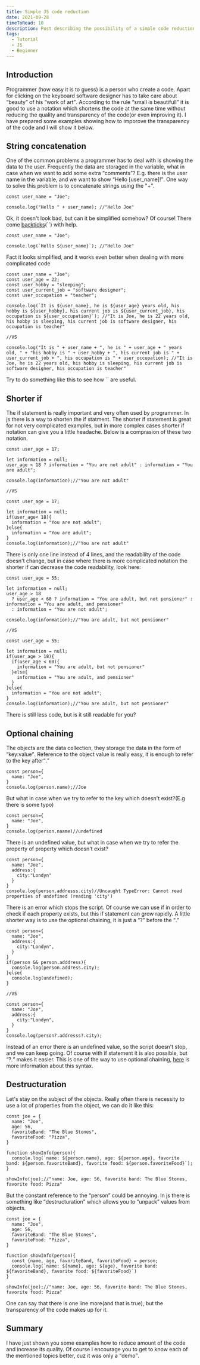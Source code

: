 ```yaml
---
title: Simple JS code reduction
date: 2021-09-28
timeToRead: 10
description: Post describing the possibility of a simple code reduction
tags:
  - Tutorial
  - JS
  - Beginner
---
```

<h2>Introduction</h2>

<p>Programmer (how easy it is to guess) is a person who create a code. Apart for clicking on the keyboard software designer has to take care about <q>beauty</q> of his <q>work of art</q>. According to the rule <q>small is beautifull</q> it is good to use a notation which shortens the code at the same time without reducing the quality and transparency of the code(or even improving it). I have prepared some examples showing how to imporove the transparency of the code and I will show it below.</p>

<h2>String concatenation</h2>

<p>One of the common problems a programmer has to deal with is showing the data to the user. Frequently the data are storaged in the variable, what in case when we want to add some extra <q>comments</q>? E.g. there is the user name in the variable, and we want to show <q>Hello [user_name]!</q>. One way to solve this problem is to concatenate strings using the "+".</p>

```js:title=example-1
const user_name = "Joe";

console.log("Hello " + user_name); //"Hello Joe"
```
<p>Ok, it doesn't look bad, but can it be simplified somehow? Of course! There come <a href="https://developer.mozilla.org/en-US/docs/Web/JavaScript/Reference/Template_literals" target="_blank">backticks</a>(``) with help.</p>

```js:title=example-2
const user_name = "Joe";

console.log(`Hello ${user_name}`); //"Hello Joe"
```

<p>Fact it looks simplified, and it works even better when dealing with more complicated code</p>

```js:title=example-3
const user_name = "Joe";
const user_age = 22;
const user_hobby = "sleeping";
const user_current_job = "software designer";
const user_occupation = "teacher";

console.log(`It is ${user_name}, he is ${user_age} years old, his hobby is ${user_hobby}, his current job is ${user_current_job}, his occupation is ${user_occupation}`); //"It is Joe, he is 22 years old, his hobby is sleeping, his current job is software designer, his occupation is teacher"

//VS

console.log("It is " + user_name + ", he is " + user_age + " years old, " + "his hobby is " + user_hobby + ", his current job is " + user_current_job + ", his occupation is " + user_occupation); //"It is Joe, he is 22 years old, his hobby is sleeping, his current job is software designer, his occupation is teacher"
```

<p>Try to do something like this to see how `` are useful.</p>

<h2>Shorter if</h2>

<p>The if statement is really important and very often used by programmer. In js there is a way to shorten the if statment. The shorter if statement is great for not very complicated examples, but in more complex cases shorter if notation can give you a little headache. Below is a comprasion of these two notation.</p>

```js:title=example-4
const user_age = 17;

let information = null;
user_age < 18 ? information = "You are not adult" : information = "You are adult";

console.log(information);//"You are not adult"

//VS

const user_age = 17;

let information = null;
if(user_age< 18){
  information = "You are not adult";
}else{
  information = "You are adult";
}
console.log(information);//"You are not adult"
```

<p>There is only one line instead of 4 lines, and the readability of the code doesn't change, but in case where there is more complicated notation the shorter if can decrease the code readability, look here:</p>

```js:title=example-5
const user_age = 55;

let information = null;
user_age > 18
  ? user_age < 60 ? information = "You are adult, but not pensioner" : information = "You are adult, and pensioner"
  : information = "You are not adult";

console.log(information);//"You are adult, but not pensioner"

//VS

const user_age = 55;

let information = null;
if(user_age > 18){
  if(user_age < 60){
    information = "You are adult, but not pensioner"
  }else{
    information = "You are adult, and pensioner"
  }
}else{
  information = "You are not adult";
}
console.log(information);//"You are adult, but not pensioner"
```
<p>There is still less code, but is it still readable for you?</p>

<h2>Optional chaining</h2>

<p>The objects are the data collection, they storage the data in the form of <q>key:value</q>. Reference to the object value is really easy, it is enough to refer to the key after<q>.</q></p>

```js:title=example-6
const person={
  name: "Joe",
}
console.log(person.name);//Joe
```

<p>But what in case when we try to refer to the key which doesn't exist?(E.g there is some typo)</p>

```js:title=example-7
const person={
  name: "Joe",
}
console.log(person.naame)//undefined
```

<p>There is an undefined value, but what in case when we try to refer the property of property which doesn't exist?</p>

```js:title=example-8
const person={
  name: "Joe",
  address:{
    city:"Londyn"
  }
}
console.log(person.addresss.city)//Uncaught TypeError: Cannot read properties of undefined (reading 'city')
```
<p>There is an error which stops the script. Of course we can use if in order to check if each property exists, but this if statement can grow rapidly. A little shorter way is to use the optional chaining, it is just a <q>?</q> before the <q>.</q></p>

```js:title=example-9
const person={
  name: "Joe",
  address:{
    city:"Londyn",
  }
}
if(person && person.adddress){
  console.log(person.address.city);
}else{
  console.log(undefined);
}

//VS

const person={
  name: "Joe",
  address:{
    city:"Londyn",
  }
}
console.log(person?.addresss?.city);
```

<p>Instead of an error there is an undefined value, so the script doesn't stop, and we can keep going. Of course with if statement it is also possible, but <q>?.</q> makes it easier. This is one of the way to use optional chaining, <a href="https://developer.mozilla.org/en-US/docs/Web/JavaScript/Reference/Operators/Optional_chaining" target="_blank">here</a> is more information about this syntax.</p>

<h2>Destructuration</h2>

<p>Let's stay on the subject of the objects. Really often there is necessity to use a lot of properties from the object, we can do it like this:</p>

```js:title=example-10
const joe = {
  name: "Joe",
  age: 56,
  favoriteBand: "The Blue Stones",
  favoriteFood: "Pizza",
}

function showInfo(person){
  console.log(`name: ${person.name}, age: ${person.age}, favorite band: ${person.favoriteBand}, favorite food: ${person.favoriteFood}`);
}

showInfo(joe);//"name: Joe, age: 56, favorite band: The Blue Stones, favorite food: Pizza"
```
<p>But the constant reference to the <q>person</q> could be annoying. In js there is something like <q>destructuration</q> which allows you to <q>unpack</q> values from objects.</p>

```js:title=example-11
const joe = {
  name: "Joe",
  age: 56,
  favoriteBand: "The Blue Stones",
  favoriteFood: "Pizza",
}

function showInfo(person){
  const {name, age, favoriteBand, favoriteFood} = person;
  console.log(`name: ${name}, age: ${age}, favorite band: ${favoriteBand}, favorite food: ${favoriteFood}`)
}

showInfo(joe);//"name: Joe, age: 56, favorite band: The Blue Stones, favorite food: Pizza"
```
<p>One can say that there is one line more(and that is true), but the transparency of the code makes up for it.</p>

<h2>Summary</h2>

<p>I have just shown you some examples how to reduce amount of the code and increase its quality. Of course I encourage you to get to know each of the mentioned topics better, cuz it was only a <q>demo</q>.</p>